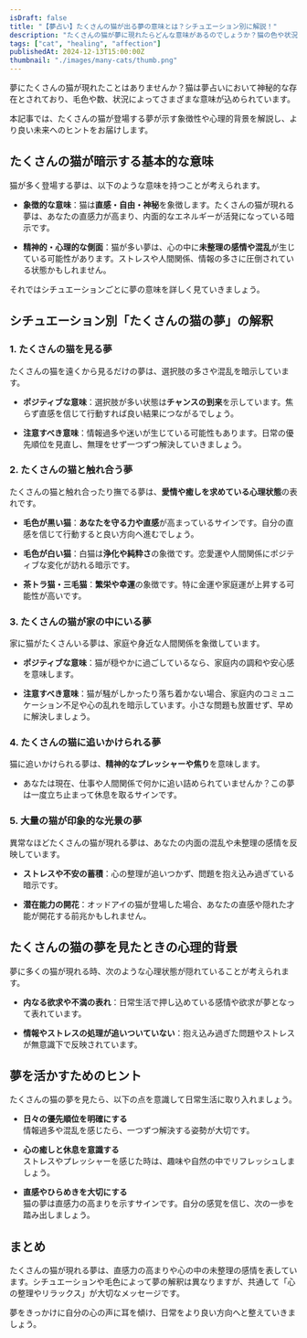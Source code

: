 ```yaml
---
isDraft: false
title: "【夢占い】たくさんの猫が出る夢の意味とは？シチュエーション別に解説！"
description: "たくさんの猫が夢に現れたらどんな意味があるのでしょうか？猫の色や状況ごとに夢占いの視点から解釈し、心理状態や運勢を詳しく紐解きます。"
tags: ["cat", "healing", "affection"]
publishedAt: 2024-12-13T15:00:00Z
thumbnail: "./images/many-cats/thumb.png"
---
```


夢にたくさんの猫が現れたことはありませんか？猫は夢占いにおいて神秘的な存在とされており、毛色や数、状況によってさまざまな意味が込められています。

本記事では、たくさんの猫が登場する夢が示す象徴性や心理的背景を解説し、より良い未来へのヒントをお届けします。

<TableOfContents />

<AdUnitToc />

## たくさんの猫が暗示する基本的な意味

猫が多く登場する夢は、以下のような意味を持つことが考えられます。

- **象徴的な意味**：猫は**直感・自由・神秘**を象徴します。たくさんの猫が現れる夢は、あなたの直感力が高まり、内面的なエネルギーが活発になっている暗示です。

- **精神的・心理的な側面**：猫が多い夢は、心の中に**未整理の感情や混乱**が生じている可能性があります。ストレスや人間関係、情報の多さに圧倒されている状態かもしれません。

それではシチュエーションごとに夢の意味を詳しく見ていきましょう。

<AdUnit />

## シチュエーション別「たくさんの猫の夢」の解釈

### 1. <strong>たくさんの猫を見る夢</strong>

たくさんの猫を遠くから見るだけの夢は、選択肢の多さや混乱を暗示しています。

- **ポジティブな意味**：選択肢が多い状態は**チャンスの到来**を示しています。焦らず直感を信じて行動すれば良い結果につながるでしょう。

- **注意すべき意味**：情報過多や迷いが生じている可能性もあります。日常の優先順位を見直し、無理をせず一つずつ解決していきましょう。

### 2. <strong>たくさんの猫と触れ合う夢</strong>

たくさんの猫と触れ合ったり撫でる夢は、<strong>愛情や癒しを求めている心理状態</strong>の表れです。

- **毛色が黒い猫**：**あなたを守る力や直感**が高まっているサインです。自分の直感を信じて行動すると良い方向へ進むでしょう。

- **毛色が白い猫**：白猫は**浄化や純粋さ**の象徴です。恋愛運や人間関係にポジティブな変化が訪れる暗示です。

- **茶トラ猫・三毛猫**：**繁栄や幸運**の象徴です。特に金運や家庭運が上昇する可能性が高いです。

### 3. <strong>たくさんの猫が家の中にいる夢</strong>

家に猫がたくさんいる夢は、家庭や身近な人間関係を象徴しています。

- **ポジティブな意味**：猫が穏やかに過ごしているなら、家庭内の調和や安心感を意味します。

- **注意すべき意味**：猫が騒がしかったり落ち着かない場合、家庭内のコミュニケーション不足や心の乱れを暗示しています。小さな問題も放置せず、早めに解決しましょう。

### 4. <strong>たくさんの猫に追いかけられる夢</strong>

猫に追いかけられる夢は、<strong>精神的なプレッシャーや焦り</strong>を意味します。

- あなたは現在、仕事や人間関係で何かに追い詰められていませんか？この夢は一度立ち止まって休息を取るサインです。

### 5. <strong>大量の猫が印象的な光景の夢</strong>

異常なほどたくさんの猫が現れる夢は、あなたの内面の混乱や未整理の感情を反映しています。

- **ストレスや不安の蓄積**：心の整理が追いつかず、問題を抱え込み過ぎている暗示です。

- **潜在能力の開花**：オッドアイの猫が登場した場合、あなたの直感や隠れた才能が開花する前兆かもしれません。

<AdUnit />

## たくさんの猫の夢を見たときの心理的背景

夢に多くの猫が現れる時、次のような心理状態が隠れていることが考えられます。

- <strong>内なる欲求や不満の表れ</strong>：日常生活で押し込めている感情や欲求が夢となって表れています。

- <strong>情報やストレスの処理が追いついていない</strong>：抱え込み過ぎた問題やストレスが無意識下で反映されています。

<AdUnit />

## 夢を活かすためのヒント

たくさんの猫の夢を見たら、以下の点を意識して日常生活に取り入れましょう。

- <strong>日々の優先順位を明確にする</strong>
  <br />
  情報過多や混乱を感じたら、一つずつ解決する姿勢が大切です。

- <strong>心の癒しと休息を意識する</strong>
  <br />
  ストレスやプレッシャーを感じた時は、趣味や自然の中でリフレッシュしましょう。

- <strong>直感やひらめきを大切にする</strong>
  <br />
  猫の夢は直感力の高まりを示すサインです。自分の感覚を信じ、次の一歩を踏み出しましょう。

<AdUnit />

## まとめ

たくさんの猫が現れる夢は、直感力の高まりや心の中の未整理の感情を表しています。シチュエーションや毛色によって夢の解釈は異なりますが、共通して「心の整理やリラックス」が大切なメッセージです。

夢をきっかけに自分の心の声に耳を傾け、日常をより良い方向へと整えていきましょう。
